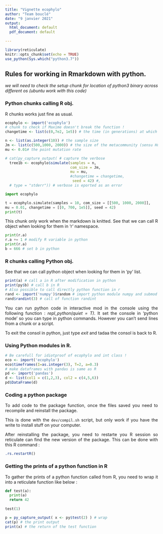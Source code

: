 ```yaml
---
title: "Vignette ecophylo"
author: "Team bouclé"
date: "9 janvier 2021"
output:
  html_document: default
  pdf_document: default
  
---
```


<style>
body {
text-align: justify}
</style>

```r
library(reticulate)
knitr::opts_chunk$set(echo = TRUE)
use_python(Sys.which("python3.7"))
```

## Rules for working in Rmarkdown with python.

*we will need to check the setup chunk for location of python3 binary across different os (ubuntu work with this code)*

### Python chunks calling R obj.

R chunks works just fine as usual.

```r
ecophylo <- import('ecophylo')
# chunk to check if Maxime doesn't break the function !
changetime <- list(c(0,7e2, 1e5)) # the time (in generations) at which metacommunity size has changed

n <- list(as.integer(10)) # the sample size
Jm <- list(c(500,1000, 2000)) # the size of the metacommunity (sensu Hubbell, 2001)
mu <- 0.01# the point mutation rate

# cat(py_capture_output( # capture the verbose
  tree1b <- ecophylo$simulate(samples = n,
                              com_size = Jm,
                              mu = mu,
                              #changetime = changetime,
                               seed = 42) #,
  # type = "stderr")) # verbose is eported as an error
```



```python
import ecophylo

t = ecophylo.simulate(samples = 10, com_size = [[500, 1000, 2000]],
mu = 0.01, changetime = [[0, 700, 1e5]], seed = 42)
print(t)
```

This chunk only work when the markdown is knitted.
See that we can call R object when looking for them in 'r' namespace.

```python
print(r.a)
r.a += 1 # modify R variable in python
print(r.a)
b = 666 # set b in python
```

### R chunks calling Python obj.

See that we can call python object when looking for them in 'py' list.

```r
print(a) # call a in R after modification in python
print(py$b) # call b in R
# Also possible to call directly python function in r
rand <- import('numpy')$random # import python module numpy and submod random
rand$randint(3) # call of function randint
```

You can run python code in interactive mod in the console using the following 
function : *repl_python(quiet = T)*.
It set the console in 'python mode' so you can type in python commands. 
However you can't send lines from a chunk or a script.

To exit the consol in python, just type *exit* and tadaa the consol is back 
to R.

### Using Python modules in R.

```r
# Be carefull for idiotproof of ecophylo and int class !
eco <- import('ecophylo')
eco$timeframes(I=as.integer(3), T=2, a=0.3)
# make dataframes with pandas is same as R
pd <- import('pandas')
d <- list(col1 = c(1,2,3), col2 = c(4,5,6))
pd$DataFrame(d)
```

### Coding a python package

To add code to the package function, once the files saved you need to recompile and reinstall the package.

This is done with the `dev/compil.sh` script, but only work if you have the write to install stuff on your computer.

After reinstalling the package, you need to restarte you R session so reticulate can find the new version of the package. This can be done with this R command :  

```r
.rs.restartR()
```

### Getting the prints of a python function in R

To gather the prints of a python function called from R, you need to wrap it into a reticulate function like below :

```python
def test(a):
  print(a)
  return 42
  
test(1)
```

```r
p = py_capture_output( x <- py$test(2) ) # wrap
cat(p) # the print output
print(x) # the return of the test function
```


